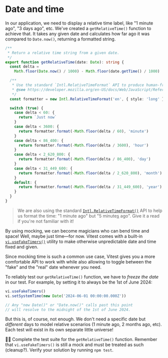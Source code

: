 # Date and time

<EpicVideo url="https://www.epicweb.dev/workshops/mocking-techniques-in-vitest/date-and-time/date-and-time" />

In our application, we need to display a relative time label, like "1 minute ago", "3 days ago", etc. We've created a `getRelativeTime()` function to achieve that. It takes any given date and calculates how far ago it was compared to `Date.now()`, returning a formatted string.

```ts filename=get-relative-time.ts
/**
 * Return a relative time string from a given date.
 */
export function getRelativeTime(date: Date): string {
  const delta =
    Math.floor(Date.now() / 1000) - Math.floor(date.getTime() / 1000)

  /**
   * Use the standard `Intl.RelativeTimeFormat` API to produce human-friendly relative time strings.
   * @see https://developer.mozilla.org/en-US/docs/Web/JavaScript/Reference/Global_Objects/Intl/RelativeTimeFormat
   */
  const formatter = new Intl.RelativeTimeFormat('en', { style: 'long' })

  switch (true) {
    case delta < 60: {
      return `Just now`
    }
    case delta < 3600: {
      return formatter.format(-Math.floor(delta / 60), 'minute')
    }
    case delta < 86_400: {
      return formatter.format(-Math.floor(delta / 3600), 'hour')
    }
    case delta < 2_620_800: {
      return formatter.format(-Math.floor(delta / 86_400), 'day')
    }
    case delta < 31_449_600: {
      return formatter.format(-Math.floor(delta / 2_620_800), 'month')
    }
    default: {
      return formatter.format(-Math.floor(delta / 31_449_600), 'year')
    }
  }
}
```

> We are also using the standard [`Intl.RelativeTimeFormat()`](https://developer.mozilla.org/en-US/docs/Web/JavaScript/Reference/Global_Objects/Intl/RelativeTimeFormat) API to help us format the time: "1 minute ago" but "5 minute<u>s</u> ago". Give it a read if you're not familiar with it!

By using mocking, we can become magicians who can bend time and space! Well, maybe just time—for now. Vitest comes with a built-in [`vi.useFakeTimers()`](https://vitest.dev/api/vi.html#vi-usefaketimers) utility to make otherwise unpredictable date and time fixed and given.

Since mocking time is such a common use case, Vitest gives you a more comfortable API to work with while also allowing to toggle between the "fake" and the "real" date whenever you need.

To reliably test our `getRelativeTime()` function, we have to _freeze the date_ in our test. For example, by setting it to always be the 1st of June 2024:

```ts nonumber
vi.useFakeTimers()
vi.setSystemTime(new Date('2024-06-01 00:00:00.000Z'))

// Any "new Date()" or "Date.now()" calls past this point
// will resolve to the midnight of the 1st of June 2024.
```

But this is, of course, not enough. We don't need a specific date but _different_ days to model relative scenarios (1 minute ago, 2 months ago, etc). Each test will exist in its own separate little universe!

👨‍💼 Complete the test suite for the `getRelativeTime()` function. Remember that `vi.useFakeTimers()` is still a mock and must be treated as such (cleanup?). Verify your solution by running `npm test`.
